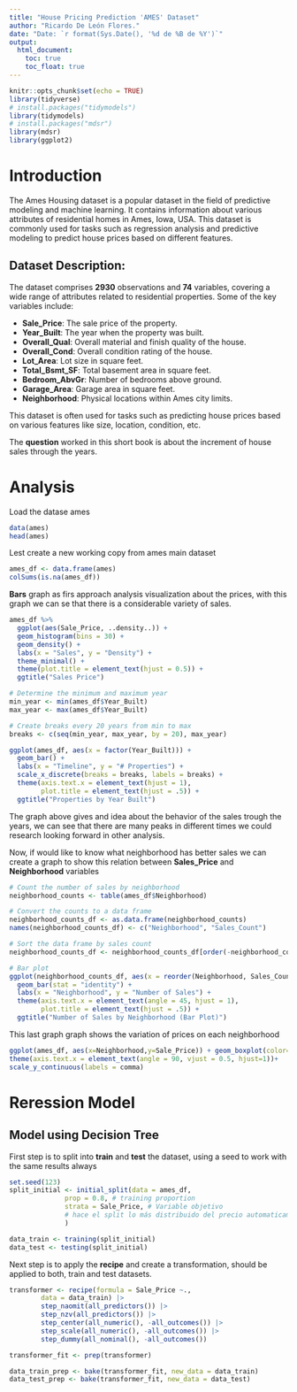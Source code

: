 ```yaml
---
title: "House Pricing Prediction 'AMES' Dataset"
author: "Ricardo De León Flores."
date: "Date: `r format(Sys.Date(), '%d de %B de %Y')`"
output: 
  html_document:
    toc: true
    toc_float: true
---
```


```r
knitr::opts_chunk$set(echo = TRUE)
library(tidyverse)
# install.packages("tidymodels")
library(tidymodels)
# install.packages("mdsr")
library(mdsr)
library(ggplot2)
```
# Introduction

The Ames Housing dataset is a popular dataset in the field of predictive modeling and machine learning. It contains information about various attributes of residential homes in Ames, Iowa, USA. This dataset is commonly used for tasks such as regression analysis and predictive modeling to predict house prices based on different features.

## Dataset Description:

The dataset comprises **2930** observations and **74** variables, covering a wide range of attributes related to residential properties. Some of the key variables include:

- **Sale_Price**: The sale price of the property.
- **Year_Built**: The year when the property was built.
- **Overall_Qual**: Overall material and finish quality of the house.
- **Overall_Cond**: Overall condition rating of the house.
- **Lot_Area**: Lot size in square feet.
- **Total_Bsmt_SF**: Total basement area in square feet.
- **Bedroom_AbvGr**: Number of bedrooms above ground.
- **Garage_Area**: Garage area in square feet.
- **Neighborhood**: Physical locations within Ames city limits.

This dataset is often used for tasks such as predicting house prices based on various features like size, location, condition, etc.

The **question** worked in this short book is about the increment of house sales through the years.

# Analysis

Load the datase ames

```r
data(ames)
head(ames)
```

Lest create a new working copy from ames main dataset

```r
ames_df <- data.frame(ames)
colSums(is.na(ames_df))
```

**Bars** graph as firs approach analysis visualization about the prices, with this graph we can se that there is a considerable variety of sales.

```r
ames_df %>% 
  ggplot(aes(Sale_Price, ..density..)) + 
  geom_histogram(bins = 30) + 
  geom_density() + 
  labs(x = "Sales", y = "Density") +
  theme_minimal() + 
  theme(plot.title = element_text(hjust = 0.5)) +
  ggtitle("Sales Price")


```

```r
# Determine the minimum and maximum year
min_year <- min(ames_df$Year_Built)
max_year <- max(ames_df$Year_Built)

# Create breaks every 20 years from min to max
breaks <- c(seq(min_year, max_year, by = 20), max_year)

ggplot(ames_df, aes(x = factor(Year_Built))) + 
  geom_bar() +
  labs(x = "Timeline", y = "# Properties") +
  scale_x_discrete(breaks = breaks, labels = breaks) +
  theme(axis.text.x = element_text(hjust = 1),
        plot.title = element_text(hjust = .5)) +
  ggtitle("Properties by Year Built")
```

The graph above gives and idea about the behavior of the sales trough the years, we can see that there are many peaks in different times we could research looking forward in other analysis. 

Now, if would like to know what neighborhood has better sales we can create a graph to show this relation between **Sales_Price** and **Neighborhood** variables
```r
# Count the number of sales by neighborhood
neighborhood_counts <- table(ames_df$Neighborhood)

# Convert the counts to a data frame
neighborhood_counts_df <- as.data.frame(neighborhood_counts)
names(neighborhood_counts_df) <- c("Neighborhood", "Sales_Count")

# Sort the data frame by sales count
neighborhood_counts_df <- neighborhood_counts_df[order(-neighborhood_counts_df$Sales_Count),]

# Bar plot
ggplot(neighborhood_counts_df, aes(x = reorder(Neighborhood, Sales_Count), y = Sales_Count)) +
  geom_bar(stat = "identity") +
  labs(x = "Neighborhood", y = "Number of Sales") +
  theme(axis.text.x = element_text(angle = 45, hjust = 1),
        plot.title = element_text(hjust = .5)) +
  ggtitle("Number of Sales by Neighborhood (Bar Plot)")
```

This last graph graph shows the variation of prices on each neighborhood

```r
ggplot(ames_df, aes(x=Neighborhood,y=Sale_Price)) + geom_boxplot(color="black", fill="orange")+
theme(axis.text.x = element_text(angle = 90, vjust = 0.5, hjust=1))+
scale_y_continuous(labels = comma)
```

# Reression Model

## Model using Decision Tree

First step is to split into **train** and **test** the dataset, using a seed to work with the same results always
```r
set.seed(123)
split_initial <- initial_split(data = ames_df,
              prop = 0.8, # training proportion
              strata = Sale_Price, # Variable objetivo
              # hace el split lo más distribuido del precio automaticamente
              )

data_train <- training(split_initial)
data_test <- testing(split_initial)
```

Next step is to apply the **recipe** and create a transformation, should be applied to both, train and test datasets.

```r

transformer <- recipe(formula = Sale_Price ~.,
        data = data_train) |>
        step_naomit(all_predictors()) |> 
        step_nzv(all_predictors()) |> 
        step_center(all_numeric(), -all_outcomes()) |> 
        step_scale(all_numeric(), -all_outcomes()) |> 
        step_dummy(all_nominal(), -all_outcomes()) 

transformer_fit <- prep(transformer)

data_train_prep <- bake(transformer_fit, new_data = data_train)
data_test_prep <- bake(transformer_fit, new_data = data_test)
```

